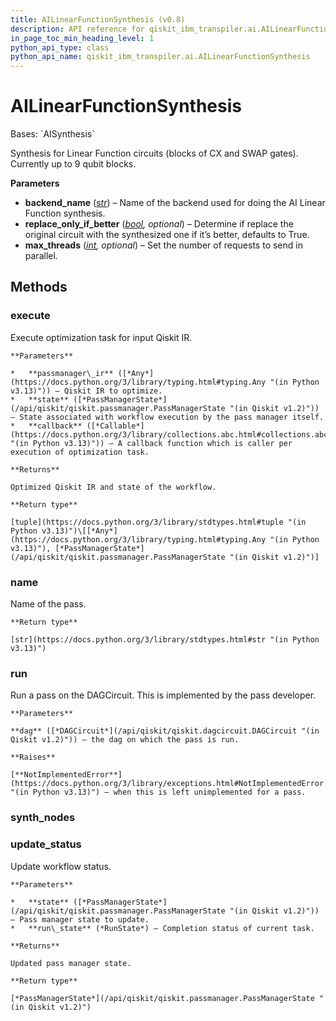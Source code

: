 ```yaml
---
title: AILinearFunctionSynthesis (v0.8)
description: API reference for qiskit_ibm_transpiler.ai.AILinearFunctionSynthesis in qiskit-ibm-transpiler v0.8
in_page_toc_min_heading_level: 1
python_api_type: class
python_api_name: qiskit_ibm_transpiler.ai.AILinearFunctionSynthesis
---
```


# AILinearFunctionSynthesis

<Class id="qiskit_ibm_transpiler.ai.AILinearFunctionSynthesis" isDedicatedPage={true} github="https://github.com/Qiskit/qiskit-ibm-transpiler/tree/stable/0.8/qiskit_ibm_transpiler/ai/synthesis.py#L180-L219" signature="qiskit_ibm_transpiler.ai.AILinearFunctionSynthesis(backend_name: str, replace_only_if_better: bool = True, max_threads: int | None = None)" modifiers="class">
  Bases: `AISynthesis`

  Synthesis for Linear Function circuits (blocks of CX and SWAP gates). Currently up to 9 qubit blocks.

  **Parameters**

  *   **backend\_name** ([*str*](https://docs.python.org/3/library/stdtypes.html#str "(in Python v3.13)")) – Name of the backend used for doing the AI Linear Function synthesis.
  *   **replace\_only\_if\_better** ([*bool*](https://docs.python.org/3/library/functions.html#bool "(in Python v3.13)")*, optional*) – Determine if replace the original circuit with the synthesized one if it’s better, defaults to True.
  *   **max\_threads** ([*int*](https://docs.python.org/3/library/functions.html#int "(in Python v3.13)")*, optional*) – Set the number of requests to send in parallel.

  ## Methods

  ### execute

  <Function id="qiskit_ibm_transpiler.ai.AILinearFunctionSynthesis.execute" signature="execute(passmanager_ir, state, callback=None)">
    Execute optimization task for input Qiskit IR.

    **Parameters**

    *   **passmanager\_ir** ([*Any*](https://docs.python.org/3/library/typing.html#typing.Any "(in Python v3.13)")) – Qiskit IR to optimize.
    *   **state** ([*PassManagerState*](/api/qiskit/qiskit.passmanager.PassManagerState "(in Qiskit v1.2)")) – State associated with workflow execution by the pass manager itself.
    *   **callback** ([*Callable*](https://docs.python.org/3/library/collections.abc.html#collections.abc.Callable "(in Python v3.13)")) – A callback function which is caller per execution of optimization task.

    **Returns**

    Optimized Qiskit IR and state of the workflow.

    **Return type**

    [tuple](https://docs.python.org/3/library/stdtypes.html#tuple "(in Python v3.13)")\[[*Any*](https://docs.python.org/3/library/typing.html#typing.Any "(in Python v3.13)"), [*PassManagerState*](/api/qiskit/qiskit.passmanager.PassManagerState "(in Qiskit v1.2)")]
  </Function>

  ### name

  <Function id="qiskit_ibm_transpiler.ai.AILinearFunctionSynthesis.name" signature="name()">
    Name of the pass.

    **Return type**

    [str](https://docs.python.org/3/library/stdtypes.html#str "(in Python v3.13)")
  </Function>

  ### run

  <Function id="qiskit_ibm_transpiler.ai.AILinearFunctionSynthesis.run" github="https://github.com/Qiskit/qiskit-ibm-transpiler/tree/stable/0.8/qiskit_ibm_transpiler/ai/synthesis.py#L114-L131" signature="run(dag)">
    Run a pass on the DAGCircuit. This is implemented by the pass developer.

    **Parameters**

    **dag** ([*DAGCircuit*](/api/qiskit/qiskit.dagcircuit.DAGCircuit "(in Qiskit v1.2)")) – the dag on which the pass is run.

    **Raises**

    [**NotImplementedError**](https://docs.python.org/3/library/exceptions.html#NotImplementedError "(in Python v3.13)") – when this is left unimplemented for a pass.
  </Function>

  ### synth\_nodes

  <Function id="qiskit_ibm_transpiler.ai.AILinearFunctionSynthesis.synth_nodes" github="https://github.com/Qiskit/qiskit-ibm-transpiler/tree/stable/0.8/qiskit_ibm_transpiler/ai/synthesis.py#L72-L112" signature="synth_nodes(nodes)" />

  ### update\_status

  <Function id="qiskit_ibm_transpiler.ai.AILinearFunctionSynthesis.update_status" signature="update_status(state, run_state)">
    Update workflow status.

    **Parameters**

    *   **state** ([*PassManagerState*](/api/qiskit/qiskit.passmanager.PassManagerState "(in Qiskit v1.2)")) – Pass manager state to update.
    *   **run\_state** (*RunState*) – Completion status of current task.

    **Returns**

    Updated pass manager state.

    **Return type**

    [*PassManagerState*](/api/qiskit/qiskit.passmanager.PassManagerState "(in Qiskit v1.2)")
  </Function>
</Class>

